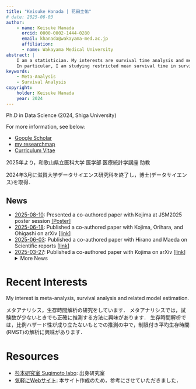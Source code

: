 ```yaml
---
title: "Keisuke Hanada | 花田圭佑"
# date: 2025-06-03
author:
    - name: Keisuke Hanada
      orcid: 0000-0002-1444-0280
      email: khanada@wakayama-med.ac.jp
      affiliation:
      - name: Wakayama Medical University
abstract: |
    I am a statistician. My interests are survival time analysis and meta-analysis.
    In particular, I am studying restricted mean survival time in survival time analyses and better meta-analysis inferences when the number of studies is small.
keywords: 
    - Meta-Analysis
    - Survival Analysis
copyright:
    holder: Keisuke Hanada
    year: 2024
---
```


Ph.D in Data Science (2024, Shiga University)

For more information, see below:

- [Google Scholar](https://scholar.google.co.jp/citations?hl=ja&user=wJaRF3oAAAAJ)
- [my researchmap](https://researchmap.jp/k_hanada)
- [Curriculum Vitae](https://keisuke-hanada.github.io/CV/cv_202409.pdf)


2025年より，和歌山県立医科大学 医学部 医療統計学講座 助教

2024年3月に滋賀大学データサイエンス研究科を終了し，博士(データサイエンス)を取得．


:::{.callout-}
## News
* <u>2025-08-10</u>: Presented a co-authored paper with Kojima at JSM2025 poster session [[Poster]](files/JSM2025-poster.pdf)
* <u>2025-06-18</u>: Published a co-authored paper with Kojima, Orihara, and Ohigashi on arXiv [[link](https://arxiv.org/abs/2506.15913)]
* <u>2025-06-03</u>: Published a co-authored paper with Hirano and Maeda on Scientific reports [[link](https://www.nature.com/articles/s41598-025-05053-6)]
* <u>2025-03-27</u>: Published a co-authored paper with Kojima on arXiv [[link](https://arxiv.org/abs/2503.21091)]
<details>
    <summary>More News</summary>
    <ul>
        <li><u>2024-12-05</u>: Updated a co-authored paper with Sugimoto on arXiv [[link](https://arxiv.org/abs/2407.04446)]</li>
        <li><u>2024-07-14</u>: Published a co-authored paper with Sugimoto on Japanese Journal of Biometrics [[link](https://arxiv.org/abs/2407.04446)]</li>
        <li><u>2024-07-08</u>: Published a co-authored paper with Sugimoto on arXiv [[link](https://arxiv.org/abs/2407.04446)]</li>
        <li><u>2024-07-04</u>: Published an R package 'rmstBayespara' on CRAN [[link](https://cran.rstudio.com/web/packages/rmstBayespara/)]</li>
        <li><u>2024-06-11</u>: Published a co-authored paper with Kojima on arXiv [[link](https://arxiv.org/abs/2406.06071)]</li>
        <li><u>2024-04-21</u>: Created this website.</li>
    </ul>
</details>
:::

# Recent Interests
My interest is meta-analysis, survival analysis and related model estimation.

メタアナリシス，生存時間解析の研究をしています．
メタアナリシスでは，試験数が少ないときでも正確に推測する方法に興味があります．
生存時間解析では，比例ハザード性が成り立たないもとでの推測の中で，制限付き平均生存時間(RMST)の解析に興味があります．

# Resources
* [杉本研究室 Sugimoto labo](https://sugimoto-lab.ywstat.jp/): 出身研究室
* [気軽にWebサイト](https://shohei-doi.github.io/academic-website/multiple-contents.html): 本サイト作成のため，参考にさせていただきました．




